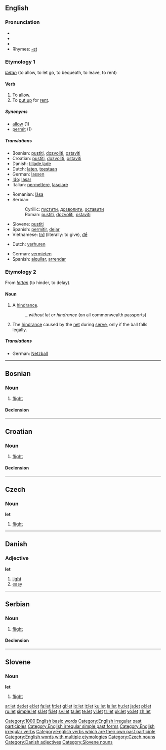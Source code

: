 {{see|Let|-let}}
{{wikipedia|dab=let}}
==English==

{{rank|whole|find|got|192|let|world|thing|set}}

===Pronunciation===
*{{SAMPA|/lEt/}}
*{{IPA|/lεt/}}
*{{audio|en-us-let.ogg|Audio (US)}}
*Rhymes: [[Rhymes:English:-ɛt|-ɛt]]

===Etymology 1===
{{OE.}} ''[[lætan]]'' (to allow, to let go, to bequeath, to leave, to rent)

====Verb====
{{en-verb|lets|letting|let|'''[[let]]''' or rarely '''[[letten]]'''}}

# To [[allow]].
# To [[put up]] for [[rent]].

=====Synonyms=====
*[[allow]] (1)
*[[permit]] (1)

=====Translations=====
{{trans-top|to allow}}
*Bosnian: [[pustiti]], [[dozvoliti]], [[ostaviti]]
*Croatian: [[pustiti]], [[dozvoliti]], [[ostaviti]]
*Danish: [[tillade]],[[lade]]
*Dutch: [[laten]], [[toestaan]]
*German: [[lassen]]
*[[Ido]]: [[lasar]]
*Italian: [[permettere]], [[lasciare]]
{{trans-mid}}
*Romanian: [[lăsa]]
*Serbian:
*:Cyrillic: [[пустити]], [[дозволити]], [[оставити]]
*:Roman: [[pustiti]], [[dozvoliti]], [[ostaviti]]
*Slovene: [[pustiti]]
*Spanish: [[permitir]], [[dejar]]
*Vietnamese: [[trở]] (literally: to give), [[để]]
{{trans-bottom}}

{{trans-top|to put up for rent}}
*Dutch: [[verhuren]]
{{trans-mid}}
*German: [[vermieten]]
*Spanish: [[alquilar]], [[arrendar]]
{{trans-bottom}}

===Etymology 2===
From {{OE.}} ''[[lettan]]'' (to hinder, to delay).

====Noun====
{{en-noun}}

# A [[hindrance]].
#:''...without let or hindrance'' (on all commonwealth passports)
# {{context|tennis}} The [[hindrance]] caused by the [[net]] during [[serve]], only if the ball falls legally.

=====Translations=====
{{trans-top|a hindrance}}
{{trans-mid}}
{{trans-bottom}}

{{trans-top|the hindrance}}
*German: [[Netzball]] {{m}}
{{trans-mid}}
{{trans-bottom}}

[[Category:1000 English basic words]]
[[Category:English irregular past participles]]
[[Category:English irregular simple past forms]]
[[Category:English irregular verbs]]
[[Category:English verbs which are their own past participle]]
[[Category:English words with multiple etymologies]]

----

==Bosnian==
===Noun===
{{bs-noun|g=m|letovi}}

# [[flight]]

====Declension====
{{bs-decl-noun
|let|letovi
|leta|letova
|letu|letovima
|let|letove
|lete|letovi
|letom|letovima
|letu|letovima
}}

----

==Croatian==
===Noun===
{{hr-noun|g=m|letovi}}

# [[flight]]

====Declension====
{{hr-decl-noun
|let|letovi
|leta|letova
|letu|letovima
|let|letove
|lete|letovi
|letu|letovima
|letom|letovima
}}

----

==Czech==

===Noun===
'''let''' {{m}}

# [[flight]]

[[Category:Czech nouns]]

----

==Danish==

===Adjective===
'''let'''

# [[light]]
# [[easy]]

[[Category:Danish adjectives]]

----

==Serbian==
===Noun===
{{sr-noun|g=m|letovi}}

# [[flight]]

====Declension====
{{sr-decl-noun
|let|letovi
|leta|letova
|letu|letovima
|let|letove
|lete|letovi
|letom|letovima
|letu|letovima
}}

----

==Slovene==

===Noun===
'''let''' {{m}}

# [[flight]]

[[Category:Slovene nouns]]

[[ar:let]]
[[de:let]]
[[el:let]]
[[fa:let]]
[[fr:let]]
[[gl:let]]
[[io:let]]
[[it:let]]
[[ku:let]]
[[la:let]]
[[hu:let]]
[[ja:let]]
[[pl:let]]
[[ru:let]]
[[simple:let]]
[[sl:let]]
[[fi:let]]
[[sv:let]]
[[ta:let]]
[[te:let]]
[[vi:let]]
[[tr:let]]
[[uk:let]]
[[vo:let]]
[[zh:let]]